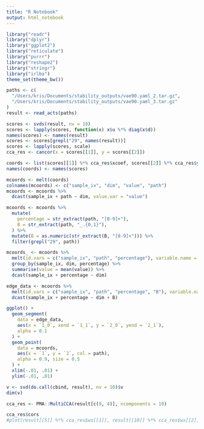 ```yaml
---
title: "R Notebook"
output: html_notebook
---
```


```r
library("readr")
library("dplyr")
library("ggplot2")
library("reticulate")
library("purrr")
library("reshape2")
library("stringr")
library("irlba")
theme_set(theme_bw())
```

```r
paths <- c(
  "/Users/kris/Documents/stability_outputs/vae90.yaml_2.tar.gz",
  "/Users/kris/Documents/stability_outputs/vae90.yaml_3.tar.gz"
)
result <- read_acts(paths)
```

```r
scores <- svds(result, nv = 10)
scores <- lapply(scores, function(x) x$u %*% diag(x$d))
names(scores) <- names(result)
scores <- scores[grepl("29", names(result))]
scores <- lapply(scores, scale)
cca_res <- cancor(x = scores[[1]], y = scores[[2]])

coords <- list(scores[[1]] %*% cca_res$xcoef, scores[[2]] %*% cca_res$ycoef)
names(coords) <- names(scores)

mcoords <- melt(coords)
colnames(mcoords) <- c("sample_ix", "dim", "value", "path")
mcoords <- mcoords %>%
  dcast(sample_ix + path ~ dim, value.var = "value")
```

```r
mcoords <- mcoords %>%
  mutate(
    percentage = str_extract(path, "[0-9]+"),
    B = str_extract(path, "_.{0,1}"),
  ) %>%
  mutate(B = as.numeric(str_extract(B, "[0-9]+"))) %>%
  filter(grepl("29", path))

mcoords_ <- mcoords %>%
  melt(id.vars = c("sample_ix", "path", "percentage"), variable.name = "dim") %>%
  group_by(sample_ix, dim, percentage) %>%
  summarise(value = mean(value)) %>%
  dcast(sample_ix + percentage ~ dim)

edge_data <- mcoords %>%
  melt(id.vars = c("sample_ix", "path", "percentage", "B"), variable.name = "dim") %>%
  dcast(sample_ix + percentage ~ dim + B)

ggplot() +
  geom_segment(
    data = edge_data,
    aes(x = `1_0`, xend = `1_1`, y = `2_0`, yend = `2_1`),
    alpha = 0.1
  ) +
  geom_point(
    data = mcoords,
    aes(x = `1`, y = `2`, col = path),
    alpha = 0.9, size = 0.5
  ) +
  xlim(-.01, .01) +
  ylim(-.01, .01)

```



```r
v <- svd(do.call(cbind, result), nv = 10)$v
dim(v)
```

```r
cca_res <- PMA::MultiCCA(result[c(9, 4)], ncomponents = 10)
```

```r
cca_res$cors
#plot(result[[5]] %*% cca_res$ws[[1]], result[[10]] %*% cca_res$ws[[2]])
```

